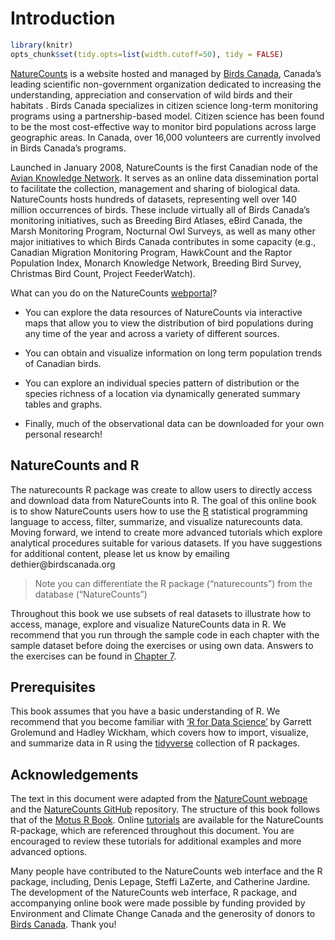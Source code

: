 # Introduction {#Intro1}

```r

library(knitr)
opts_chunk$set(tidy.opts=list(width.cutoff=50), tidy = FALSE)

```


[NatureCounts](https://www.naturecounts.ca) is a website hosted and managed by [Birds Canada](https://www.birdscanada.org), Canada’s leading scientific non-government organization dedicated to increasing the understanding, appreciation and conservation of wild birds and their habitats . Birds Canada specializes in citizen science long-term monitoring programs using a partnership-based model.  Citizen science has been found to be the most cost-effective way to monitor bird populations across large geographic areas. In Canada, over 16,000 volunteers are currently involved in Birds Canada’s programs. 

Launched in January 2008, NatureCounts  is the first Canadian node of the [Avian Knowledge Network](http://www.avianknowledge.net). It serves as an online data dissemination portal to facilitate the collection, management and sharing of biological data.  NatureCounts hosts hundreds of datasets, representing well over 140 million occurrences of birds. These include virtually all of Birds Canada’s monitoring initiatives, such as Breeding Bird Atlases, eBird Canada, the Marsh Monitoring Program, Nocturnal Owl Surveys, as well as many other major initiatives to which Birds Canada contributes in some capacity (e.g., Canadian Migration Monitoring Program, HawkCount and the Raptor Population Index, Monarch Knowledge Network, Breeding Bird Survey, Christmas Bird Count, Project FeederWatch). 

What can you do on the NatureCounts [webportal](http://www.naturecounts.ca)?

  -	You can explore the data resources of NatureCounts via interactive maps that allow you to view the distribution of bird populations during any time of the year and across a variety of different sources. 

  -	You can obtain and visualize information on long term population trends of Canadian birds.

  -	You can explore an individual species pattern of distribution or the species richness of a location via dynamically generated summary tables and graphs.

  -	Finally, much of the observational data can be downloaded for your own personal research!

## NatureCounts and R {#intro1.1}

The naturecounts R package was create to allow users to directly access and download data from NatureCounts into R. The goal of this online book is to show NatureCounts users how to use the [R](https://www.r-project.org/) statistical programming language  to access, filter, summarize, and visualize naturecounts data. Moving forward, we intend to create more advanced tutorials which explore analytical procedures suitable for various datasets. If you have suggestions for additional content, please let us know by emailing dethier@birdscanada.org

> Note you can differentiate the R package ("naturecounts") from the database ("NatureCounts")

Throughout this book we use subsets of real datasets to illustrate how to access, manage, explore and visualize NatureCounts data in R. We recommend that you run through the sample code in each chapter with the sample dataset before doing the exercises or using own data. Answers to the exercises can be found in [Chapter 7](#Ans7).

## Prerequisites {#intro1.2}

This book assumes that you have a basic understanding of R. We recommend that you become familiar with ['R for Data Science’](http://r4ds.had.co.nz/) by Garrett Grolemund and Hadley Wickham, which covers how to import, visualize, and summarize data in R using the [tidyverse](https://www.tidyverse.org/) collection of R packages. 

## Acknowledgements {#intro1.3}

The text in this document were adapted from the [NatureCount webpage](https://www.birdscanada.org/birdmon/default/main.jsp) and the [NatureCounts GitHub](https://github.com/BirdStudiesCanada/naturecounts) repository. The structure of this book follows that of the [Motus R Book](https://beta.motus.org/MotusRBook/index.html). Online [tutorials](https://birdstudiescanada.github.io/naturecounts/articles/index.html) are available for the NatureCounts R-package, which are referenced throughout this document. You are encouraged to review these tutorials for additional examples and more advanced options.  

Many people have contributed to the NatureCounts web interface and the R package, including, Denis Lepage, Steffi LaZerte, and Catherine Jardine. The development of the NatureCounts web interface, R package, and accompanying online book were made possible by funding provided by Environment and Climate Change Canada and the generosity of donors to [Birds Canada](https://www.birdscanada.org/give/). Thank you!

